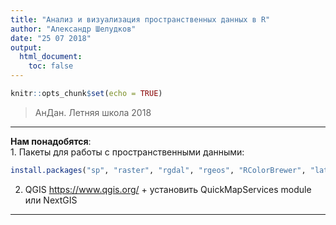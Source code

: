 ```yaml
---
title: "Анализ и визуализация пространственных данных в R"
author: "Александр Шелудков"
date: "25 07 2018"
output:
  html_document:
    toc: false
---
```


```r
knitr::opts_chunk$set(echo = TRUE)
```

> АнДан. Летняя школа 2018
  
***

**Нам понадобятся**:  
1. Пакеты для работы с пространственными данными:  
```r
install.packages("sp", "raster", "rgdal", "rgeos", "RColorBrewer", "lattice", "ggplot2", "rasterVis", "dplyr", "cartography", "leaflet", "velox")
```

2. QGIS <https://www.qgis.org/> + установить QuickMapServices module  
или NextGIS

***